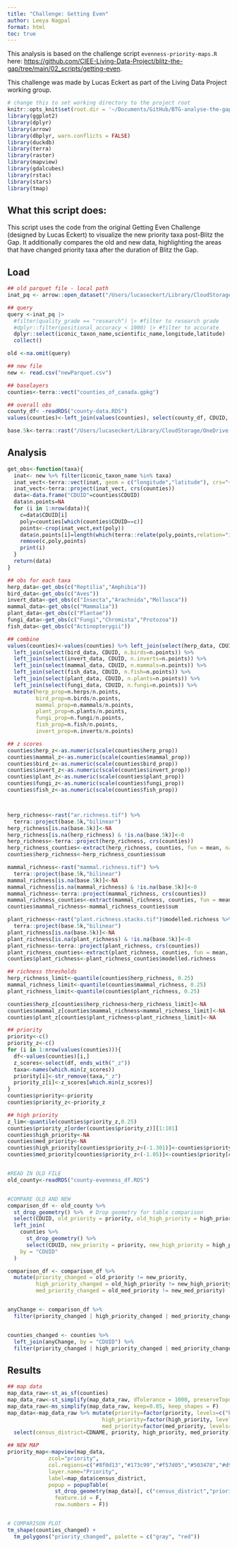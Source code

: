 ```yaml
---
title: "Challenge: Getting Even"
author: Leeya Nagpal 
format: html
toc: true
---
```


This analysis is based on the challenge script `evenness-priority-maps.R` here: [https://github.com/CIEE-Living-Data-Project/blitz-the-gap/tree/main/02_scripts/getting-even](https://github.com/CIEE-Living-Data-Project/blitz-the-gap/tree/main/02_scripts/getting-even).

This challenge was made by Lucas Eckert as part of the Living Data Project working group.

```r
# change this to set working directory to the project root
knitr::opts_knit$set(root.dir = '~/Documents/GitHub/BTG-analyse-the-gap/')
library(ggplot2)
library(dplyr)
library(arrow)
library(dbplyr, warn.conflicts = FALSE)
library(duckdb)
library(terra)
library(raster)
library(mapview)
library(gdalcubes)
library(rstac)
library(stars)
library(tmap)

```


## What this script does:
This script uses the code from the original Getting Even Challenge (designed by Lucas Eckert) to visualize the new priority taxa post-Blitz the Gap. It additionally compares the old and new data, highlighting the areas that have changed priority taxa after the duration of Blitz the Gap.

## Load

```r
## old parquet file - local path
inat_pq <- arrow::open_dataset("/Users/lucaseckert/Library/CloudStorage/OneDrive-McGillUniversity/Side Projects/Bioblitz/Laura's Lab_Group - data/raw/biodiversity-data/inat-canada/iNat_non_sensitive_data_Jan2025.parquet")

## query
query <-inat_pq |> 
  #filter(quality_grade == "research") |> #filter to research grade
  #dplyr::filter(positional_accuracy < 1000) |> #filter to accurate 
  dplyr::select(iconic_taxon_name,scientific_name,longitude,latitude) |>
  collect()

old <-na.omit(query)

## new file
new <- read.csv("newParquet.csv")

## baselayers
counties<-terra::vect("counties_of_canada.gpkg")

## overall obs
county_df< -readRDS("county-data.RDS")
values(counties)<-left_join(values(counties), select(county_df, CDUID, n.points))

base.5k<-terra::rast("/Users/lucaseckert/Library/CloudStorage/OneDrive-McGillUniversity/Side Projects/Bioblitz/Laura's Lab_Group - data/raw/base-layers/canada.base.5k.tiff")
```

## Analysis


```r

get_obs<-function(taxa){
  inat<- new %>% filter(iconic_taxon_name %in% taxa)
  inat_vect<-terra::vect(inat, geom = c("longitude","latitude"), crs="+proj=longlat +ellps=WGS84")
  inat_vect<-terra::project(inat_vect, crs(counties))
  data<-data.frame("CDUID"=counties$CDUID)
  data$n.points=NA
  for (i in 1:nrow(data)){
    c=data$CDUID[i]
    poly=counties[which(counties$CDUID==c)]
    points<-crop(inat_vect,ext(poly))
    data$n.points[i]=length(which(terra::relate(poly,points,relation="intersects")))
    remove(c,poly,points)
    print(i)
  }
  return(data)
}

## obs for each taxa
herp_data<-get_obs(c("Reptilia","Amphibia"))
bird_data<-get_obs(c("Aves"))
invert_data<-get_obs(c("Insecta","Arachnida","Mollusca"))
mammal_data<-get_obs(c("Mammalia"))
plant_data<-get_obs(c("Plantae"))
fungi_data<-get_obs(c("Fungi","Chromista","Protozoa"))
fish_data<-get_obs(c("Actinopterygii"))

## combine
values(counties)<-values(counties) %>% left_join(select(herp_data, CDUID, n.herps=n.points)) %>% 
  left_join(select(bird_data, CDUID, n.birds=n.points)) %>% 
  left_join(select(invert_data, CDUID, n.inverts=n.points)) %>% 
  left_join(select(mammal_data, CDUID, n.mammals=n.points)) %>% 
  left_join(select(fish_data, CDUID, n.fish=n.points)) %>% 
  left_join(select(plant_data, CDUID, n.plants=n.points)) %>% 
  left_join(select(fungi_data, CDUID, n.fungi=n.points)) %>% 
  mutate(herp_prop=n.herps/n.points,
         bird_prop=n.birds/n.points,
         mammal_prop=n.mammals/n.points,
         plant_prop=n.plants/n.points,
         fungi_prop=n.fungi/n.points,
         fish_prop=n.fish/n.points,
         invert_prop=n.inverts/n.points)

## z scores
counties$herp_z<-as.numeric(scale(counties$herp_prop))
counties$mammal_z<-as.numeric(scale(counties$mammal_prop))
counties$bird_z<-as.numeric(scale(counties$bird_prop))
counties$invert_z<-as.numeric(scale(counties$invert_prop))
counties$plant_z<-as.numeric(scale(counties$plant_prop))
counties$fungi_z<-as.numeric(scale(counties$fungi_prop))
counties$fish_z<-as.numeric(scale(counties$fish_prop))



herp_richness<-rast("ar.richness.tif") %>% 
  terra::project(base.5k,"bilinear")
herp_richness[is.na(base.5k)]<-NA
herp_richness[is.na(herp_richness) & !is.na(base.5k)]<-0
herp_richness<-terra::project(herp_richness, crs(counties))
herp_richness_counties<-extract(herp_richness, counties, fun = mean, na.rm = TRUE)
counties$herp_richness<-herp_richness_counties$sum

mammal_richness<-rast("mammal.richness.tif") %>% 
  terra::project(base.5k,"bilinear")
mammal_richness[is.na(base.5k)]<-NA
mammal_richness[is.na(mammal_richness) & !is.na(base.5k)]<-0
mammal_richness<-terra::project(mammal_richness, crs(counties))
mammal_richness_counties<-extract(mammal_richness, counties, fun = mean, na.rm = TRUE)
counties$mammal_richness<-mammal_richness_counties$sum

plant_richness<-rast("plant.richness.stacks.tif")$modelled.richness %>% 
  terra::project(base.5k,"bilinear")
plant_richness[is.na(base.5k)]<-NA
plant_richness[is.na(plant_richness) & !is.na(base.5k)]<-0
plant_richness<-terra::project(plant_richness, crs(counties))
plant_richness_counties<-extract(plant_richness, counties, fun = mean, na.rm = TRUE)
counties$plant_richness<-plant_richness_counties$modelled.richness

## richness thresholds
herp_richness_limit<-quantile(counties$herp_richness, 0.25)
mammal_richness_limit<-quantile(counties$mammal_richness, 0.25)
plant_richness_limit<-quantile(counties$plant_richness, 0.25)

counties$herp_z[counties$herp_richness<herp_richness_limit]<-NA
counties$mammal_z[counties$mammal_richness<mammal_richness_limit]<-NA
counties$plant_z[counties$plant_richness<plant_richness_limit]<-NA

## priority
priority<-c()
priority_z<-c()
for (i in 1:nrow(values(counties))){
  df<-values(counties)[i,]
  z_scores<-select(df, ends_with("_z"))
  taxa<-names(which.min(z_scores))
  priority[i]<-str_remove(taxa,"_z")
  priority_z[i]<-z_scores[which.min(z_scores)]
}
counties$priority<-priority
counties$priority_z<-priority_z

## high priority
z_lim<-quantile(counties$priority_z,0.25)
counties$priority_z[order(counties$priority_z)][1:101]
counties$high_priority<-NA
counties$med_priority<-NA
counties$high_priority[counties$priority_z<(-1.301)]<-counties$priority[counties$priority_z<(-1.301)]
counties$med_priority[counties$priority_z<(-1.05)]<-counties$priority[counties$priority_z<(-1.05)]


#READ IN OLD FILE
old_county<-readRDS("county-evenness_df.RDS")


#COMPARE OLD AND NEW
comparison_df <- old_county %>%
  st_drop_geometry() %>%  # Drop geometry for table comparison
  select(CDUID, old_priority = priority, old_high_priority = high_priority, old_med_priority = med_priority) %>%
  left_join(
    counties %>%
      st_drop_geometry() %>%
      select(CDUID, new_priority = priority, new_high_priority = high_priority, new_med_priority = med_priority),
    by = "CDUID"
  )

comparison_df <- comparison_df %>%
  mutate(priority_changed = old_priority != new_priority,
         high_priority_changed = old_high_priority != new_high_priority,
         med_priority_changed = old_med_priority != new_med_priority)


anyChange <- comparison_df %>%
  filter(priority_changed | high_priority_changed | med_priority_changed)


counties_changed <- counties %>%
  left_join(anyChange, by = "CDUID") %>%
  filter(priority_changed | high_priority_changed | med_priority_changed)

```


## Results

```r
## map data
map_data_raw<-st_as_sf(counties)
map_data_raw<-st_simplify(map_data_raw, dTolerance = 1000, preserveTopology = TRUE)
map_data_raw<-ms_simplify(map_data_raw, keep=0.05, keep_shapes = F)
map_data<-map_data_raw %>% mutate(priority=factor(priority, levels=c("bird","fish","fungi","herp","invert","mammal","plant"), labels = c("Birds","Fishes","Fungi","Reptiles and Amphibians","Invertebrates","Mammals","Plants")),
                              high_priority=factor(high_priority, levels=c("bird","fish","fungi","herp","invert","mammal","plant"), labels = c("Birds","Fishes","Fungi","Reptiles and Amphibians","Invertebrates","Mammals","Plants")),
                              med_priority=factor(med_priority, levels=c("bird","fish","fungi","herp","invert","mammal","plant"), labels = c("Birds","Fishes","Fungi","Reptiles and Amphibians","Invertebrates","Mammals","Plants"))) %>% 
  select(census_district=CDNAME, priority, high_priority, med_priority)

## NEW MAP
priority_map<-mapview(map_data,
             zcol="priority",
             col.regions=c("#8f0d13","#173c99","#f57d05","#503478","#d9a414","#8f4c09","#1b5e08"),
             layer.name="Priority",
             label=map_data$census_district,
             popup = popupTable(
               st_drop_geometry(map_data)[, c("census_district","priority")],
               feature.id = F,
               row.numbers = F))


# COMPARISON PLOT
tm_shape(counties_changed) +
  tm_polygons("priority_changed", palette = c("gray", "red"))
```
